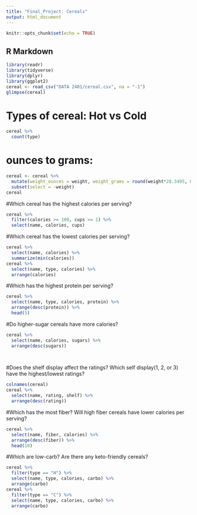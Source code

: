 ```yaml
---
title: "Final_Project: Cereals"
output: html_document
---
```


```r
knitr::opts_chunk$set(echo = TRUE)
```

## R Markdown



```r
library(readr)
library(tidyverse)
library(dplyr)
library(ggplot2) 
cereal <- read_csv("DATA 2401/cereal.csv", na = "-1")
glimpse(cereal)
```
# Types of cereal: Hot vs Cold
```r
cereal %>% 
  count(type)
```


# ounces to grams:
```r
cereal <- cereal %>% 
  mutate(weight_ounces = weight, weight_grams = round(weight*28.3495, 0)) %>% 
  subset(select = -weight)
cereal
```


#Which cereal has the highest calories per serving?

```r
cereal %>% 
  filter(calories >= 100, cups >= 1) %>% 
  select(name, calories, cups) 
```

#Which cereal has the lowest calories per serving?
```r
cereal %>% 
  select(name, calories) %>% 
  summarize(min(calories)) 
cereal %>% 
  select(name, type, calories) %>% 
  arrange(calories) 
```

#Which has the highest protein per serving?
```r

cereal %>% 
  select(name, type, calories, protein) %>% 
  arrange(desc(protein)) %>% 
  head(5)

```

#Do higher-sugar cereals have more calories? 
```r
cereal %>% 
  select(name, calories, sugars) %>% 
  arrange(desc(sugars))

  
```

#Does the shelf display affect the ratings?  Which self display(1, 2, or 3) have the highest/lowest ratings? 
```r
colnames(cereal)
cereal %>% 
  select(name, rating, shelf) %>% 
  arrange(desc(rating))
```

#Which has the most fiber? Will high fiber cereals have lower calories per serving?  
```r
cereal %>% 
  select(name, fiber, calories) %>% 
  arrange(desc(fiber)) %>% 
  head(10)

```

#Which are low-carb? Are there any keto-friendly cereals? 
```r
cereal %>% 
  filter(type == "H") %>% 
  select(name, type, calories, carbo) %>% 
  arrange(carbo)
cereal %>% 
  filter(type == "C") %>% 
  select(name, type, calories, carbo) %>% 
  arrange(carbo)
  
```


